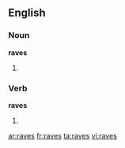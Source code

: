 ==English==

===Noun===
'''raves'''

# {{plural of|rave}}

===Verb===
'''raves'''

# {{third-person singular of|rave}}

[[ar:raves]]
[[fr:raves]]
[[ta:raves]]
[[vi:raves]]